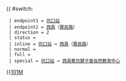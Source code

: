 {{ #switch: {{{format|}}}
  | endpoint1 = [[坑口站公共運輸交匯處|坑口站]]
  | endpoint2 = [[西貢市|西貢]]（[[惠民路]]）
  | direction = 2
  | status = 
  | inline = [[坑口站公共運輸交匯處|坑口站]] ↔ [[西貢市|西貢]]（[[惠民路]]）
  | normal = 
  | full =
  | special = [[坑口站公共運輸交匯處|坑口站]] ↔ [[獅子會自然教育中心|西貢蕉坑獅子會自然教育中心]]
}}<noinclude>[[category:新界專線小巴路線模板|101M]]</noinclude>